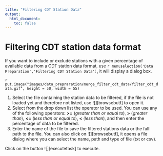 ```yaml
---
title: "Filtering CDT Station Data"
output:
  html_document:
    toc: false
---
```


# Filtering CDT station data format

If you want to include or exclude stations with a given percentage of available data from a CDT station data format, use `r menuselection('Data Preparation','Filtering CDT Station Data')`, it will display a dialog box.

`r put.image("images/data_prepraration/merge_filter_cdt_data/filter_cdt_data.gif", height = 50, width = 55)`

1. Select the file containing the station data to be filtered, if the file is not loaded yet and therefore not listed, use ![][browsebutf] to open it.
2. Select from the drop down list the operator to be used. You can use any of the following operators: __>=__ (*greater than or equal to*), __>__ (*greater than*), __<=__ (*less than or equal to*), __<__ (*less than*), and then enter the percentage of data to be filtered.
3. Enter the name of the file to save the filtered stations data or the full path to the file. You can also click on ![][browsebutf], it opens a file dialog where you can select the name, path and type of file (txt or csv).

Click on the button ![][executetask] to execute. 
